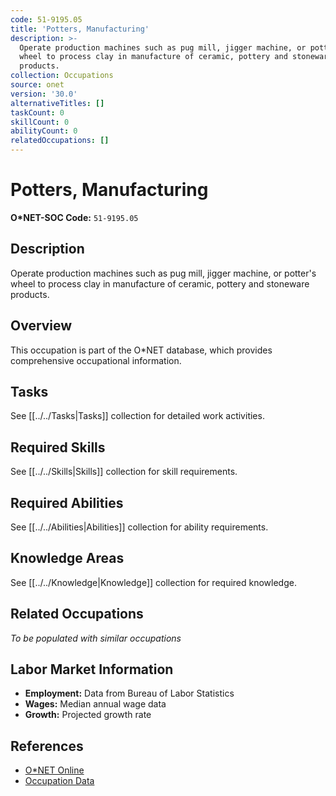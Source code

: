 ```yaml
---
code: 51-9195.05
title: 'Potters, Manufacturing'
description: >-
  Operate production machines such as pug mill, jigger machine, or potter's
  wheel to process clay in manufacture of ceramic, pottery and stoneware
  products.
collection: Occupations
source: onet
version: '30.0'
alternativeTitles: []
taskCount: 0
skillCount: 0
abilityCount: 0
relatedOccupations: []
---
```

# Potters, Manufacturing

**O*NET-SOC Code:** `51-9195.05`

## Description

Operate production machines such as pug mill, jigger machine, or potter's wheel to process clay in manufacture of ceramic, pottery and stoneware products.

## Overview

This occupation is part of the O*NET database, which provides comprehensive occupational information.

## Tasks

See [[../../Tasks|Tasks]] collection for detailed work activities.

## Required Skills

See [[../../Skills|Skills]] collection for skill requirements.

## Required Abilities

See [[../../Abilities|Abilities]] collection for ability requirements.

## Knowledge Areas

See [[../../Knowledge|Knowledge]] collection for required knowledge.

## Related Occupations

*To be populated with similar occupations*

## Labor Market Information

- **Employment:** Data from Bureau of Labor Statistics
- **Wages:** Median annual wage data
- **Growth:** Projected growth rate

## References

- [O*NET Online](https://www.onetonline.org/link/summary/51-9195.05)
- [Occupation Data](https://www.onetcenter.org/)
